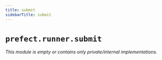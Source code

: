 ```yaml
---
title: submit
sidebarTitle: submit
---
```


# `prefect.runner.submit`

*This module is empty or contains only private/internal implementations.*
